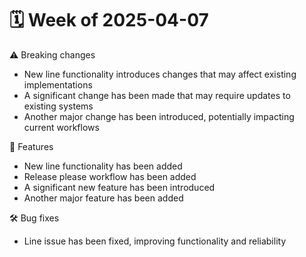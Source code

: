 # 🗓️ Week of 2025-04-07

⚠️ Breaking changes
- New line functionality introduces changes that may affect existing implementations
- A significant change has been made that may require updates to existing systems
- Another major change has been introduced, potentially impacting current workflows

🚀 Features
- New line functionality has been added
- Release please workflow has been added
- A significant new feature has been introduced
- Another major feature has been added

🛠️ Bug fixes
- Line issue has been fixed, improving functionality and reliability
